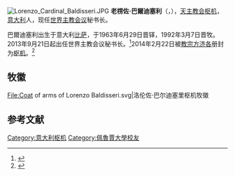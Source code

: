 [[File:Lorenzo_Cardinal_Baldisseri.JPG|thumb]]
'''老楞佐·巴爾迪塞利'''（{{lang-it|Lorenzo Baldisseri}}，{{bd|1940年|9月29日}}），[[天主教会|天主教会]][[枢机|枢机]]，[[意大利|意大利]]人，现任[[世界主教会议|世界主教会议]]秘书长。

巴爾迪塞利出生于意大利[[比萨|比萨]]，于1963年6月29日晋铎，1992年3月7日晋牧。2013年9月21日起出任世界主教会议秘书长。<ref>{{cite web |url=http://attualita.vatican.va/sala-stampa/bollettino/2013/09/21/news/31719.html |title=存档副本 |accessdate=2013-09-21 |deadurl=yes |archiveurl=https://web.archive.org/web/20130925090539/http://attualita.vatican.va/sala-stampa/bollettino/2013/09/21/news/31719.html |archivedate=2013-09-25 }}</ref>2014年2月22日被[[教宗方济各|教宗方济各]]册封为[[枢机|枢机]]。<ref>{{cite web|url=http://www.voanews.com/content/list-of-19-new-cardinals-named-by-pope/1828397.html|title=List of New Cardinals Named by Pope Francis|work=VOA|accessdate=2015-01-22|archive-date=2016-03-03|archive-url=https://web.archive.org/web/20160303214602/http://www.voanews.com/content/list-of-19-new-cardinals-named-by-pope/1828397.html|dead-url=no}}</ref>

== 牧徽 ==
<gallery>
File:Coat of arms of Lorenzo Baldisseri.svg|洛伦佐·巴尔迪塞里枢机牧徽
</gallery>

== 参考文献 ==
{{reflist}}

{{樞機團}}
{{Catholicism-stub}}

[[Category:意大利枢机|Category:意大利枢机]]
[[Category:佩魯賈大學校友|Category:佩魯賈大學校友]]